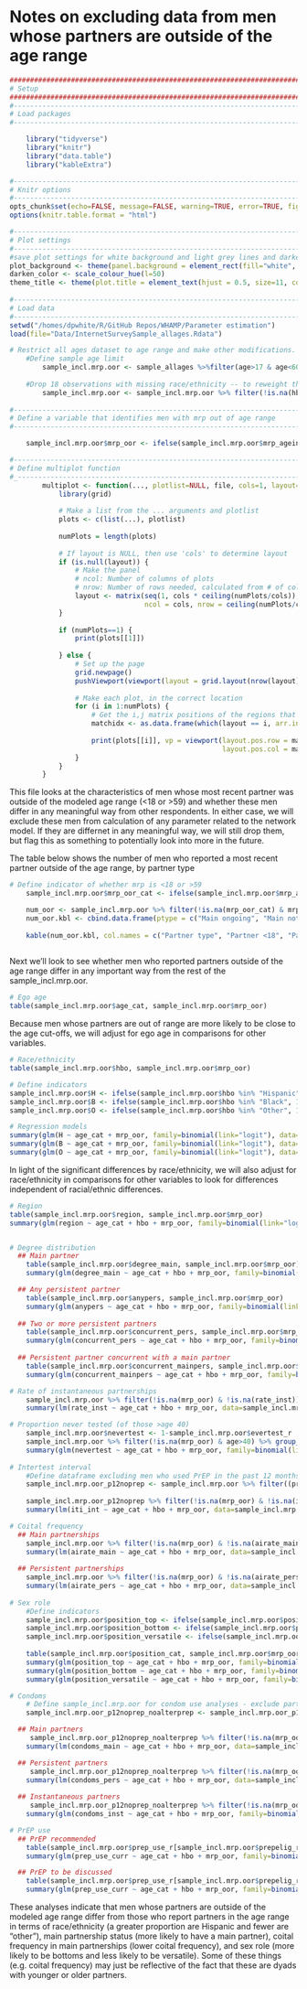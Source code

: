 # Notes on excluding data from men whose partners are outside of the age range
```r
####################################################################################
# Setup
####################################################################################
#-----------------------------------------------------------------------------------
# Load packages
#-----------------------------------------------------------------------------------

    library("tidyverse")
    library("knitr")
    library("data.table")
    library("kableExtra")

#-----------------------------------------------------------------------------------
# Knitr options
#-----------------------------------------------------------------------------------
opts_chunk$set(echo=FALSE, message=FALSE, warning=TRUE, error=TRUE, fig.align = "center")
options(knitr.table.format = "html") 

#-----------------------------------------------------------------------------------
# Plot settings
#-----------------------------------------------------------------------------------
#save plot settings for white background and light grey lines and darkening the colors a bit
plot_background <- theme(panel.background = element_rect(fill="white", colour = "black")) + theme(panel.grid.major = element_line(colour = "grey90"))
darken_color <- scale_colour_hue(l=50)
theme_title <- theme(plot.title = element_text(hjust = 0.5, size=11, colour = "grey33")) 
        
#-----------------------------------------------------------------------------------
# Load data
#-----------------------------------------------------------------------------------
setwd("/homes/dpwhite/R/GitHub Repos/WHAMP/Parameter estimation")
load(file="Data/InternetSurveySample_allages.Rdata")

# Restrict all ages dataset to age range and make other modifications. Don't use the "sample" dataset b/c that excludes men with a partner outside the age range.
    #Define sample age limit
        sample_incl.mrp.oor <- sample_allages %>%filter(age>17 & age<60)
        
    #Drop 18 observations with missing race/ethnicity -- to reweight the sample, can only use non-missing obs
        sample_incl.mrp.oor <- sample_incl.mrp.oor %>% filter(!is.na(hbo))
        
#-----------------------------------------------------------------------------------
# Define a variable that identifies men with mrp out of age range
#-----------------------------------------------------------------------------------

    sample_incl.mrp.oor$mrp_oor <- ifelse(sample_incl.mrp.oor$mrp_ageinyears_approx<18 | sample_incl.mrp.oor$mrp_ageinyears_approx >59, 1, ifelse(!is.na(sample_incl.mrp.oor$mrp_ageinyears_approx), 0, NA))

#----------------------------------------------------------------------------------
# Define multiplot function
#_---------------------------------------------------------------------------------
        multiplot <- function(..., plotlist=NULL, file, cols=1, layout=NULL) {
            library(grid)
            
            # Make a list from the ... arguments and plotlist
            plots <- c(list(...), plotlist)
            
            numPlots = length(plots)
            
            # If layout is NULL, then use 'cols' to determine layout
            if (is.null(layout)) {
                # Make the panel
                # ncol: Number of columns of plots
                # nrow: Number of rows needed, calculated from # of cols
                layout <- matrix(seq(1, cols * ceiling(numPlots/cols)),
                                 ncol = cols, nrow = ceiling(numPlots/cols))
            }
            
            if (numPlots==1) {
                print(plots[[1]])
                
            } else {
                # Set up the page
                grid.newpage()
                pushViewport(viewport(layout = grid.layout(nrow(layout), ncol(layout))))
                
                # Make each plot, in the correct location
                for (i in 1:numPlots) {
                    # Get the i,j matrix positions of the regions that contain this subplot
                    matchidx <- as.data.frame(which(layout == i, arr.ind = TRUE))
                    
                    print(plots[[i]], vp = viewport(layout.pos.row = matchidx$row,
                                                    layout.pos.col = matchidx$col))
                }
            }
        }
```

This file looks at the characteristics of men whose most recent partner was outside of the modeled age range (<18 or >59) and whether these men differ in any meaningful way from other respondents. In either case, we will exclude these men from calculation of any parameter related to the network model. If they are differnet in any meaningful way, we will still drop them, but flag this as something to potentially look into more in the future.

The table below shows the number of men who reported a most recent partner outside of the age range, by partner type
```r
# Define indicator of whether mrp is <18 or >59
    sample_incl.mrp.oor$mrp_oor_cat <- ifelse(sample_incl.mrp.oor$mrp_ageinyears_approx<18, "MRP <18", ifelse(sample_incl.mrp.oor$mrp_ageinyears_approx>59, "MRP >59", ifelse(!is.na(sample_incl.mrp.oor$mrp_ageinyears_approx), "MRP 18-59", NA)))

    num_oor <- sample_incl.mrp.oor %>% filter(!is.na(mrp_oor_cat) & mrp_oor %in% 1) %>% group_by(mrp_oor_cat, mrp_type_r, mrp_ongoing) %>% summarise(freq=n())
    num_oor.kbl <- cbind.data.frame(ptype = c("Main ongoing", "Main not ongoing", "Persistent ongoing", "Persistent not ongoing", "One-time", "Total"), lt18 = c(num_oor$freq[num_oor$mrp_oor_cat %in% "MRP <18" & num_oor$mrp_type_r %in% "Main" & num_oor$mrp_ongoing %in% 1], num_oor$freq[num_oor$mrp_oor_cat %in% "MRP <18" & num_oor$mrp_type_r %in% "Main" & num_oor$mrp_ongoing %in% 0], num_oor$freq[num_oor$mrp_oor_cat %in% "MRP <18" & num_oor$mrp_type_r %in% "Casual" & num_oor$mrp_ongoing %in% 1], 0, 0, sum(num_oor$freq[num_oor$mrp_oor_cat %in% "MRP <18"])), gt59 = c(num_oor$freq[num_oor$mrp_oor_cat %in% "MRP >59" & num_oor$mrp_type_r %in% "Main" & num_oor$mrp_ongoing %in% 1], 0, num_oor$freq[num_oor$mrp_oor_cat %in% "MRP >59" & num_oor$mrp_type_r %in% "Casual" & num_oor$mrp_ongoing %in% 1], 0, num_oor$freq[num_oor$mrp_oor_cat %in% "MRP >59" & num_oor$mrp_type_r %in% "One time"], sum(num_oor$freq[num_oor$mrp_oor_cat %in% "MRP >59"])))
    
    kable(num_oor.kbl, col.names = c("Partner type", "Partner <18", "Partner >59")) %>% row_spec(6, bold=T) %>% kable_styling(full_width=F, position="center")
    
```

Next we'll look to see whether men who reported partners outside of the age range differ in any important way from the rest of the sample_incl.mrp.oor.
```r
# Ego age
table(sample_incl.mrp.oor$age_cat, sample_incl.mrp.oor$mrp_oor)
```

Because men whose partners are out of range are more likely to be close to the age cut-offs, we will adjust for ego age in comparisons for other variables.

```r
# Race/ethnicity
table(sample_incl.mrp.oor$hbo, sample_incl.mrp.oor$mrp_oor)

# Define indicators
sample_incl.mrp.oor$H <- ifelse(sample_incl.mrp.oor$hbo %in% "Hispanic", 1, ifelse(!is.na(sample_incl.mrp.oor$hbo), 0, NA))
sample_incl.mrp.oor$B <- ifelse(sample_incl.mrp.oor$hbo %in% "Black", 1, ifelse(!is.na(sample_incl.mrp.oor$hbo), 0, NA))
sample_incl.mrp.oor$O <- ifelse(sample_incl.mrp.oor$hbo %in% "Other", 1, ifelse(!is.na(sample_incl.mrp.oor$hbo), 0, NA))

# Regression models
summary(glm(H ~ age_cat + mrp_oor, family=binomial(link="logit"), data=sample_incl.mrp.oor))
summary(glm(B ~ age_cat + mrp_oor, family=binomial(link="logit"), data=sample_incl.mrp.oor))
summary(glm(O ~ age_cat + mrp_oor, family=binomial(link="logit"), data=sample_incl.mrp.oor))

```

In light of the significant differences by race/ethnicity, we will also adjust for race/ethnicity in comparisons for other variables to look for differences independent of racial/ethnic differences.

```r
# Region
table(sample_incl.mrp.oor$region, sample_incl.mrp.oor$mrp_oor)
summary(glm(region ~ age_cat + hbo + mrp_oor, family=binomial(link="logit"), data=sample_incl.mrp.oor))


# Degree distribution
  ## Main partner
    table(sample_incl.mrp.oor$degree_main, sample_incl.mrp.oor$mrp_oor)
    summary(glm(degree_main ~ age_cat + hbo + mrp_oor, family=binomial(link="logit"), data=sample_incl.mrp.oor))

  ## Any persistent partner
    table(sample_incl.mrp.oor$anypers, sample_incl.mrp.oor$mrp_oor)
    summary(glm(anypers ~ age_cat + hbo + mrp_oor, family=binomial(link="logit"), data=sample_incl.mrp.oor))
    
  ## Two or more persistent partners
    table(sample_incl.mrp.oor$concurrent_pers, sample_incl.mrp.oor$mrp_oor)
    summary(glm(concurrent_pers ~ age_cat + hbo + mrp_oor, family=binomial(link="logit"), data=sample_incl.mrp.oor))
    
  ## Persistent partner concurrent with a main partner
    table(sample_incl.mrp.oor$concurrent_mainpers, sample_incl.mrp.oor$mrp_oor)
    summary(glm(concurrent_mainpers ~ age_cat + hbo + mrp_oor, family=binomial(link="logit"), data=sample_incl.mrp.oor))

# Rate of instantaneous partnerships
    sample_incl.mrp.oor %>% filter(!is.na(mrp_oor) & !is.na(rate_inst)) %>% group_by(mrp_oor) %>% summarise(n = n(), median = median(rate_inst, na.rm = TRUE), mean = mean(rate_inst, na.rm=TRUE))
    summary(lm(rate_inst ~ age_cat + hbo + mrp_oor, data=sample_incl.mrp.oor))

# Proportion never tested (of those >age 40)
    sample_incl.mrp.oor$nevertest <- 1-sample_incl.mrp.oor$evertest_r
    sample_incl.mrp.oor %>% filter(!is.na(mrp_oor) & age>40) %>% group_by(mrp_oor) %>% summarise(n = n(), never_tested = mean(nevertest, na.rm=TRUE))
    summary(glm(nevertest ~ age_cat + hbo + mrp_oor, family=binomial(link="logit"), data=sample_incl.mrp.oor, subset = age %in% c(40:59)))
    
# Intertest interval
    #Define dataframe excluding men who used PrEP in the past 12 months
    sample_incl.mrp.oor_p12noprep <- sample_incl.mrp.oor %>% filter((prep_use_r %in% c("Took PrEP in the past", "Never taken PrEP")) & !(monthsago_lastprep %in% c(0:12)))
    
    sample_incl.mrp.oor_p12noprep %>% filter(!is.na(mrp_oor) & !is.na(iti_int)) %>% group_by(mrp_oor) %>% summarise(median = median(iti_int, na.rm = TRUE), mean = mean(iti_int, na.rm=TRUE))
    summary(lm(iti_int ~ age_cat + hbo + mrp_oor, data=sample_incl.mrp.oor_p12noprep))

# Coital frequency
  ## Main partnerships
    sample_incl.mrp.oor %>% filter(!is.na(mrp_oor) & !is.na(airate_main)) %>% group_by(mrp_oor) %>% summarise(n = n(), median = median(airate_main, na.rm = TRUE), mean = mean(airate_main, na.rm=TRUE))
    summary(lm(airate_main ~ age_cat + hbo + mrp_oor, data=sample_incl.mrp.oor))
    
  ## Persistent partnerships
    sample_incl.mrp.oor %>% filter(!is.na(mrp_oor) & !is.na(airate_pers)) %>% group_by(mrp_oor) %>% summarise(n = n(), median = median(airate_pers, na.rm = TRUE), mean = mean(airate_pers, na.rm=TRUE))
    summary(lm(airate_pers ~ age_cat + hbo + mrp_oor, data=sample_incl.mrp.oor))
    
# Sex role
    #Define indicators
    sample_incl.mrp.oor$position_top <- ifelse(sample_incl.mrp.oor$position_cat=="Exclusively top", 1, ifelse(!is.na(sample_incl.mrp.oor$position_cat), 0, NA))
    sample_incl.mrp.oor$position_bottom <- ifelse(sample_incl.mrp.oor$position_cat=="Exclusively bottom", 1, ifelse(!is.na(sample_incl.mrp.oor$position_cat), 0, NA))
    sample_incl.mrp.oor$position_versatile <- ifelse(sample_incl.mrp.oor$position_cat=="Versatile", 1, ifelse(!is.na(sample_incl.mrp.oor$position_cat), 0, NA))
    
    table(sample_incl.mrp.oor$position_cat, sample_incl.mrp.oor$mrp_oor)
    summary(glm(position_top ~ age_cat + hbo + mrp_oor, family=binomial(link="logit"), data=sample_incl.mrp.oor))
    summary(glm(position_bottom ~ age_cat + hbo + mrp_oor, family=binomial(link="logit"), data=sample_incl.mrp.oor))
    summary(glm(position_versatile ~ age_cat + hbo + mrp_oor, family=binomial(link="logit"), data=sample_incl.mrp.oor))

# Condoms
    # Define sample_incl.mrp.oor for condom use analyses - exclude partners on PrEP and men who have taken PrEP in the past 12 months
    sample_incl.mrp.oor_p12noprep_noalterprep <- sample_incl.mrp.oor_p12noprep %>% filter(!(mrp_prep_r %in% 1))

  ## Main partners
     sample_incl.mrp.oor_p12noprep_noalterprep %>% filter(!is.na(mrp_oor) & !is.na(condoms_main)) %>% group_by(mrp_oor) %>% summarise(n = n(), mean = mean(condoms_main, na.rm=TRUE))
    summary(lm(condoms_main ~ age_cat + hbo + mrp_oor, data=sample_incl.mrp.oor_p12noprep_noalterprep))

  ## Persistent partners
     sample_incl.mrp.oor_p12noprep_noalterprep %>% filter(!is.na(mrp_oor) & !is.na(condoms_pers)) %>% group_by(mrp_oor) %>% summarise(n = n(), mean = mean(condoms_pers, na.rm=TRUE))
    summary(lm(condoms_pers ~ age_cat + hbo + mrp_oor, data=sample_incl.mrp.oor_p12noprep_noalterprep))
    
  ## Instantaneous partners
     sample_incl.mrp.oor_p12noprep_noalterprep %>% filter(!is.na(mrp_oor) & !is.na(condoms_inst)) %>% group_by(mrp_oor) %>% summarise(n = n(), mean = mean(condoms_inst, na.rm=TRUE))
    summary(glm(condoms_inst ~ age_cat + hbo + mrp_oor, family=binomial(link="logit"), data=sample_incl.mrp.oor_p12noprep_noalterprep))

# PrEP use
  ## PrEP recommended
    table(sample_incl.mrp.oor$prep_use_r[sample_incl.mrp.oor$prepelig_r %in% "Recommend"], sample_incl.mrp.oor$mrp_oor[sample_incl.mrp.oor$prepelig_r %in% "Recommend"])
    summary(glm(prep_use_curr ~ age_cat + hbo + mrp_oor, family=binomial(link="logit"), data=sample_incl.mrp.oor, subset = prepelig_r %in% "Recommend"))

  ## PrEP to be discussed
    table(sample_incl.mrp.oor$prep_use_r[sample_incl.mrp.oor$prepelig_r %in% "Discuss"], sample_incl.mrp.oor$mrp_oor[sample_incl.mrp.oor$prepelig_r %in% "Discuss"])
    summary(glm(prep_use_curr ~ age_cat + hbo + mrp_oor, family=binomial(link="logit"), data=sample_incl.mrp.oor, subset = prepelig_r %in% "Discuss"))

```

These analyses indicate that men whose partners are outside of the modeled age range differ from those who report partners in the age range in terms of race/ethnicity (a greater proportion are Hispanic and fewer are "other"), main partnership status (more likely to have a main partner), coital frequency in main partnerships (lower coital frequency), and sex role (more likely to be bottoms and less likely to be versatile). Some of these things (e.g. coital frequency) may just be reflective of the fact that these are dyads with younger or older partners.